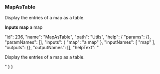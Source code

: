 ### MapAsTable

Display the entries of a map as a table.

**Inputs**
**map**
a map








  "id": 236,
  "name": "MapAsTable",
  "path": "Utils",
  "help": {
    "params": {},
    "paramNames": [],
    "inputs": {
      "map": "a map"
    },
    "inputNames": [
      "map"
    ],
    "outputs": {},
    "outputNames": [],
    "helpText": "<p>Display the entries of a map as a table.</p>"
  }
}